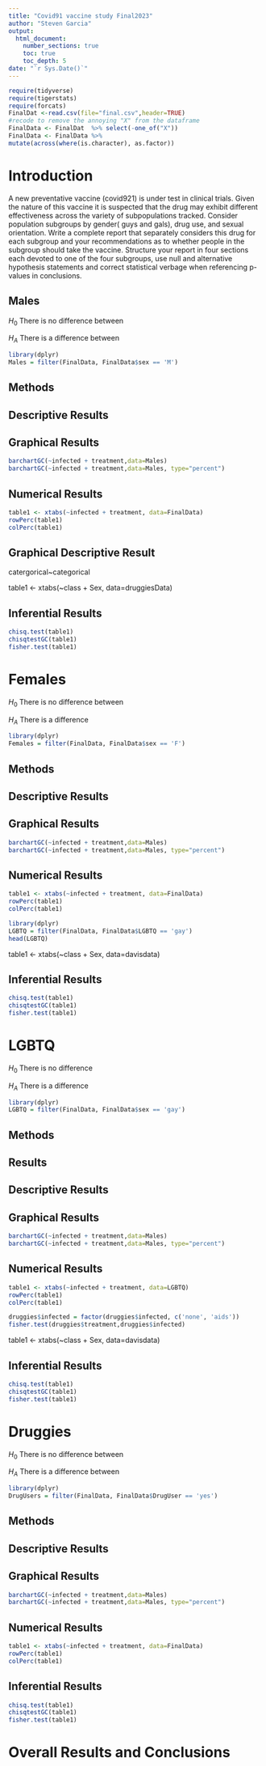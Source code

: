 ```yaml
---
title: "Covid91 vaccine study Final2023"
author: "Steven Garcia"
output: 
  html_document:
    number_sections: true
    toc: true
    toc_depth: 5
date: "`r Sys.Date()`" 
---
```


```r
require(tidyverse)
require(tigerstats)
require(forcats)
FinalDat <-read.csv(file="final.csv",header=TRUE)
#recode to remove the annoying "X" from the dataframe
FinalData <- FinalDat  %>% select(-one_of("X"))
FinalData <- FinalData %>%
mutate(across(where(is.character), as.factor))
```

# Introduction

A new  preventative vaccine (covid921) is under test in clinical trials. Given the nature of this vaccine it is suspected that the drug may exhibit different effectiveness across the variety of subpopulations tracked. Consider population subgroups by gender( guys and gals), drug use, and sexual orientation. Write a complete report that separately considers this drug for each subgroup and your recommendations as to whether people in the subgroup should take the vaccine. Structure your report in four sections each devoted to one of the four subgroups, use null and alternative hypothesis statements and correct statistical verbage when referencing p-values in conclusions.

## Males

$H_0$ There is no difference between

$H_A$ There is a difference between

```r
library(dplyr)
Males = filter(FinalData, FinalData$sex == 'M')
```

## Methods

## Descriptive Results 

## Graphical Results

```r
barchartGC(~infected + treatment,data=Males)
barchartGC(~infected + treatment,data=Males, type="percent")
```

## Numerical Results

```r
table1 <- xtabs(~infected + treatment, data=FinalData)
rowPerc(table1)
colPerc(table1)
```

## Graphical Descriptive Result

catergorical~categorical

table1 <- xtabs(~class + Sex, data=druggiesData)

## Inferential Results

```r
chisq.test(table1)
chisqtestGC(table1)
fisher.test(table1)
```


# Females

$H_0$ There is no difference between

$H_A$ There is a difference

```r
library(dplyr)
Females = filter(FinalData, FinalData$sex == 'F')
```

## Methods

## Descriptive Results 

## Graphical Results

```r
barchartGC(~infected + treatment,data=Males)
barchartGC(~infected + treatment,data=Males, type="percent")
```

## Numerical Results

```r
table1 <- xtabs(~infected + treatment, data=FinalData)
rowPerc(table1)
colPerc(table1)
```



```r
library(dplyr)
LGBTQ = filter(FinalData, FinalData$LGBTQ == 'gay')
head(LGBTQ)
```


table1 <- xtabs(~class + Sex, data=davisdata)

## Inferential Results

```r
chisq.test(table1)
chisqtestGC(table1)
fisher.test(table1)
```


# LGBTQ

$H_0$ There is no difference

$H_A$ There is a difference

```r
library(dplyr)
LGBTQ = filter(FinalData, FinalData$sex == 'gay')
```

## Methods

## Results

## Descriptive Results 

## Graphical Results

```r
barchartGC(~infected + treatment,data=Males)
barchartGC(~infected + treatment,data=Males, type="percent")
```
## Numerical Results

```r
table1 <- xtabs(~infected + treatment, data=LGBTQ)
rowPerc(table1)
colPerc(table1)
```

```r
druggies$infected = factor(druggies$infected, c('none', 'aids'))
fisher.test(druggies$treatment,druggies$infected)
```

table1 <- xtabs(~class + Sex, data=davisdata)

## Inferential Results

```r
chisq.test(table1)
chisqtestGC(table1)
fisher.test(table1)
```


# Druggies

$H_0$ There is no difference between 

$H_A$ There is a difference between 

```r
library(dplyr)
DrugUsers = filter(FinalData, FinalData$DrugUser == 'yes')
```

## Methods

## Descriptive Results 

## Graphical Results

```r
barchartGC(~infected + treatment,data=Males)
barchartGC(~infected + treatment,data=Males, type="percent")
```


## Numerical Results

```r
table1 <- xtabs(~infected + treatment, data=FinalData)
rowPerc(table1)
colPerc(table1)
```

## Inferential Results

```r
chisq.test(table1)
chisqtestGC(table1)
fisher.test(table1)
```

# Overall Results and Conclusions

